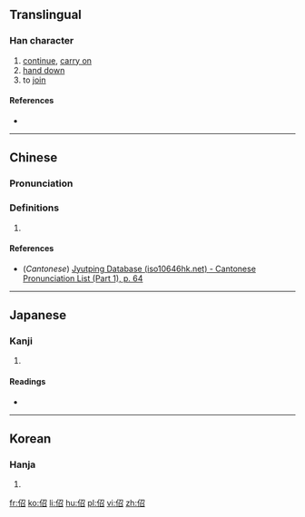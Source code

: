 ==Translingual==

===Han character===
{{Han char|rn=9|rad=人|as=05|sn=7|four=|canj=人尸竹口 (OSHR)|ids=⿰[[亻]][[召]]}}

# [[continue]], [[carry on]]
# [[hand down]]
# to [[join]]

====References====
* {{Han ref|kx=0098.050|dkj=00501|dj=0206.160|hdz=10140.060|uh=4F4B|ud=20299}}

----

==Chinese==
{{zh-forms}}

===Pronunciation===
{{zh-pron
|m=shào
|c=siu6
|mc=y
|oc=y
|ma=
|cat=v
}}

===Definitions===
# {{rfdef|lang=zh}}

====References====
*(''Cantonese'') [http://www.iso10646hk.net/jp/document/download.jsp Jyutping Database (iso10646hk.net) - Cantonese Pronunciation List (Part 1), p. 64]

----

==Japanese==

===Kanji===
{{ja-kanji|grade=|rs=人05}}

# {{defn|lang=ja|sort=人05}}

====Readings====
* {{ja-readings|on=[[しょう]] (shō), [[じょう]] (jō)|kun=[[たすける]] (tasukeru)}}

----

==Korean==

===Hanja===
{{ko-hanja|hangeul=소|rv=so|mr=so}}

# {{defn|lang=ko|sort=人05}}

[[fr:佋]]
[[ko:佋]]
[[li:佋]]
[[hu:佋]]
[[pl:佋]]
[[vi:佋]]
[[zh:佋]]